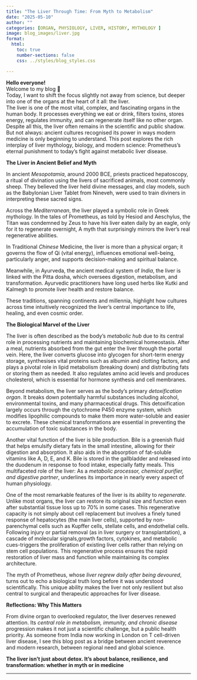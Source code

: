 ```yaml
---
title: "The Liver Through Time: From Myth to Metabolism"
date: "2025-05-10"
author: ""
categories: [ORGAN, PHYSIOLOGY, LIVER, HISTORY, MYTHOLOGY ]
image: blog_images/liver.jpg
format:
  html:
    toc: true
    number-sections: false
    css: ../styles/blog_styles.css

---
```

::: justify-text
**Hello everyone!**\
Welcome to my blog 🎉\
Today, I want to shift the focus slightly not away from science, but deeper into one of the organs at the heart of it all: the liver.\
The liver is one of the most vital, complex, and fascinating organs in the human body. It processes everything we eat or drink, filters toxins, stores energy, regulates immunity, and can regenerate itself like no other organ. Despite all this, the liver often remains in the scientific and public shadow. But not always: ancient cultures recognised its power in ways modern medicine is only beginning to understand. This post explores the rich interplay of liver mythology, biology, and modern science: Prometheus's eternal punishment to today’s fight against metabolic liver disease.


**The Liver in Ancient Belief and Myth**\

In ancient *Mesopotamia*, around 2000 BCE, priests practiced hepatoscopy, a ritual of divination using the livers of sacrificed animals, most commonly sheep. They believed the liver held divine messages, and clay models, such as the Babylonian Liver Tablet from Nineveh, were used to train diviners in interpreting these sacred signs.\

Across the *Mediterranean*, the liver played a symbolic role in Greek mythology. In the tales of Prometheus, as told by Hesiod and Aeschylus, the Titan was condemned by Zeus to have his liver eaten daily by an eagle, only for it to regenerate overnight, A myth that surprisingly mirrors the liver’s real regenerative abilities.\

In Traditional *Chinese* Medicine, the liver is more than a physical organ; it governs the flow of Qi (vital energy), influences emotional well-being, particularly anger, and supports decision-making and spiritual balance.\

Meanwhile, in Ayurveda, the ancient medical system of *India*, the liver is linked with the Pitta dosha, which oversees digestion, metabolism, and transformation. Ayurvedic practitioners have long used herbs like Kutki and Kalmegh to promote liver health and restore balance.\

These traditions, spanning continents and millennia, highlight how cultures across time intuitively recognized the liver's central importance to life, healing, and even cosmic order.


**The Biological Marvel of the Liver**\

The liver is often described as the body’s *metabolic hub* due to its central role in processing nutrients and maintaining biochemical homeostasis. After a meal, nutrients absorbed from the gut enter the liver through the portal vein. Here, the liver converts glucose into glycogen for short-term energy storage, synthesises vital proteins such as albumin and clotting factors, and plays a pivotal role in lipid metabolism (breaking down) and distributing fats or storing them as needed. It also regulates amino acid levels and produces cholesterol, which is essential for hormone synthesis and cell membranes.\

Beyond metabolism, the liver serves as the body’s primary *detoxification organ*. It breaks down potentially harmful substances including alcohol, environmental toxins, and many pharmaceutical drugs. This detoxification largely occurs through the cytochrome P450 enzyme system, which modifies lipophilic compounds to make them more water-soluble and easier to excrete. These chemical transformations are essential in preventing the accumulation of toxic substances in the body.\

Another vital function of the liver is bile production. Bile is a greenish fluid that helps emulsify dietary fats in the small intestine, allowing for their digestion and absorption. It also aids in the absorption of fat-soluble vitamins like A, D, E, and K. Bile is stored in the gallbladder and released into the duodenum in response to food intake, especially fatty meals. This multifaceted role of the liver: As a *metabolic processor, chemical purifier, and digestive partner*, underlines its importance in nearly every aspect of human physiology.\

One of the most remarkable features of the liver is its ability to *regenerate*. Unlike most organs, the liver can restore its original size and function even after substantial tissue loss up to 70% in some cases. This regenerative capacity is not simply about cell replacement but involves a finely tuned response of hepatocytes (the main liver cells), supported by non-parenchymal cells such as Kupffer cells, stellate cells, and endothelial cells. Following injury or partial removal (as in liver surgery or transplantation), a cascade of molecular signals,growth factors, cytokines, and metabolic cues-triggers the proliferation of existing liver cells rather than relying on stem cell populations. This regenerative process ensures the rapid restoration of liver mass and function while maintaining its complex architecture.\

The myth of Prometheus, whose *liver regrew daily after being devoured*, turns out to echo a biological truth long before it was understood scientifically. This unique ability makes the liver not only resilient but also central to surgical and therapeutic approaches for liver disease.\


**Reflections: Why This Matters**

From divine organ to overlooked regulator, the liver deserves renewed attention. Its *central role in metabolism, immunity, and chronic disease* progression makes it not just a scientific challenge, but a public health priority. As someone from India now working in London on T cell-driven liver disease, I see this blog post as a bridge between ancient reverence and modern research, between regional need and global science.\

**The liver isn’t just about detox. It’s about balance, resilience, and transformation: whether in myth or in medicine**

****

:::

<!-- Giscus Comment Box -->
<div id="giscus-comments" style="margin-top: 2em;">
  <script src="https://giscus.app/client.js"
        data-repo="tumorscholar/tumorscholar.github.io"
        data-repo-id="R_kgDOOUGWOg"
        data-category="General"
        data-category-id="DIC_kwDOOUGWOs4CpdtL"
        data-mapping="pathname"
        data-strict="0"
        data-reactions-enabled="1"
        data-emit-metadata="0"
        data-input-position="bottom"
        data-theme="noborder_light"
        data-lang="en"
        crossorigin="anonymous"
        async>
</script>
</div>





